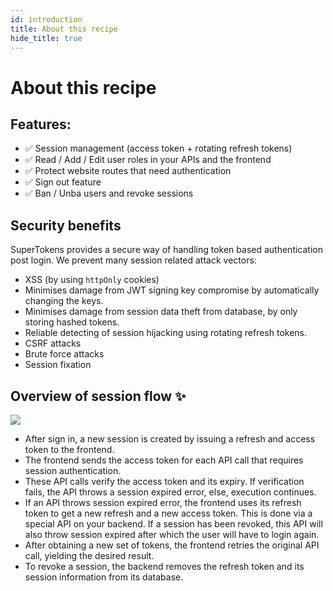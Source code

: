 ```yaml
---
id: introduction
title: About this recipe
hide_title: true
---
```


# About this recipe
## Features:
- ✅ Session management (access token + rotating refresh tokens)
- ✅ Read / Add / Edit user roles in your APIs and the frontend
- ✅ Protect website routes that need authentication
- ✅ Sign out feature
- ✅ Ban / Unba users and revoke sessions

## Security benefits

SuperTokens provides a secure way of handling token based authentication post login. We prevent many session related attack vectors:
- XSS (by using `httpOnly` cookies)
- Minimises damage from JWT signing key compromise by automatically changing the keys.
- Minimises damage from session data theft from database, by only storing hashed tokens.
- Reliable detecting of session hijacking using rotating refresh tokens.
- CSRF attacks
- Brute force attacks
- Session fixation

## Overview of session flow ✨
<img src="/img/session_flow.png" />

- After sign in, a new session is created by issuing a refresh and access token to the frontend.
- The frontend sends the access token for each API call that requires session authentication.
- These API calls verify the access token and its expiry. If verification fails, the API throws a session expired error, else, execution continues.
- If an API throws session expired error, the frontend uses its refresh token to get a new refresh and a new access token. This is done via a special API on your backend. If a session has been revoked, this API will also throw session expired after which the user will have to login again.
- After obtaining a new set of tokens, the frontend retries the original API call, yielding the desired result.
- To revoke a session, the backend removes the refresh token and its session information from its database.